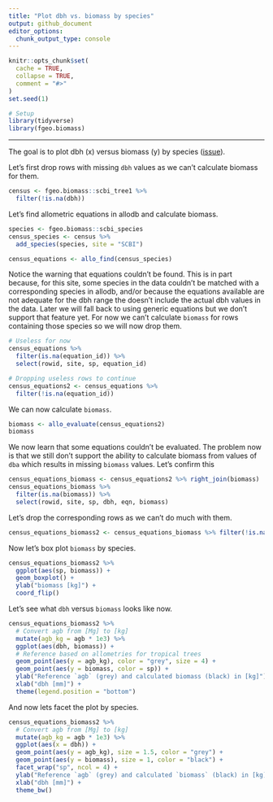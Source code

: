 ```yaml
---
title: "Plot dbh vs. biomass by species"
output: github_document
editor_options: 
  chunk_output_type: console
---
```


```r
knitr::opts_chunk$set(
  cache = TRUE,
  collapse = TRUE,
  comment = "#>"
)
set.seed(1)
```

```r
# Setup
library(tidyverse)
library(fgeo.biomass)
```

---

The goal is to plot dbh (x) versus biomass (y) by species ([issue](https://github.com/forestgeo/allodb/issues/73)). 

Let's first drop rows with missing `dbh` values as we can't calculate biomass for them.

```r
census <- fgeo.biomass::scbi_tree1 %>% 
  filter(!is.na(dbh))
```

Let's find allometric equations in allodb and calculate biomass.

```r
species <- fgeo.biomass::scbi_species
census_species <- census %>% 
  add_species(species, site = "SCBI")

census_equations <- allo_find(census_species)
```

Notice the warning that equations couldn't be found. This is in part because, for this site, some species in the data couldn't be matched with a corresponding species in allodb, and/or because the equations available are not adequate for the dbh range the doesn't include the actual dbh values in the data. Later we will fall back to using generic equations but we don't support that feature yet. For now we can't calculate `biomass` for rows containing those species so we will now drop them.

```r
# Useless for now
census_equations %>% 
  filter(is.na(equation_id)) %>% 
  select(rowid, site, sp, equation_id)

# Dropping useless rows to continue
census_equations2 <- census_equations %>% 
  filter(!is.na(equation_id))
```

We can now calculate `biomass`.

```r
biomass <- allo_evaluate(census_equations2)
biomass
```

We now learn that some equations couldn't be evaluated. The problem now is that we still don't support the ability to calculate biomass from values of `dba` which results in missing `biomass` values. Let's confirm this

```r
census_equations_biomass <- census_equations2 %>% right_join(biomass)
census_equations_biomass %>% 
  filter(is.na(biomass)) %>% 
  select(rowid, site, sp, dbh, eqn, biomass)
```

Let's drop the corresponding rows as we can't do much with them.

```r
census_equations_biomass2 <- census_equations_biomass %>% filter(!is.na(biomass))
```

Now let's box plot `biomass` by species.

```r
census_equations_biomass2 %>% 
  ggplot(aes(sp, biomass)) +
  geom_boxplot() +
  ylab("biomass [kg]") +
  coord_flip()
```

Let's see what `dbh` versus `biomass` looks like now.

```r
census_equations_biomass2 %>% 
  # Convert agb from [Mg] to [kg]
  mutate(agb_kg = agb * 1e3) %>% 
  ggplot(aes(dbh, biomass)) + 
  # Reference based on allometries for tropical trees
  geom_point(aes(y = agb_kg), color = "grey", size = 4) +
  geom_point(aes(y = biomass, color = sp)) +
  ylab("Reference `agb` (grey) and calculated biomass (black) in [kg]") +
  xlab("dbh [mm]") +
  theme(legend.position = "bottom")
```

And now lets facet the plot by species.

```r
census_equations_biomass2 %>% 
  # Convert agb from [Mg] to [kg]
  mutate(agb_kg = agb * 1e3) %>% 
  ggplot(aes(x = dbh)) +
  geom_point(aes(y = agb_kg), size = 1.5, color = "grey") +
  geom_point(aes(y = biomass), size = 1, color = "black") +
  facet_wrap("sp", ncol = 4) +
  ylab("Reference `agb` (grey) and calculated `biomass` (black) in [kg]") +
  xlab("dbh [mm]") +
  theme_bw()
```
